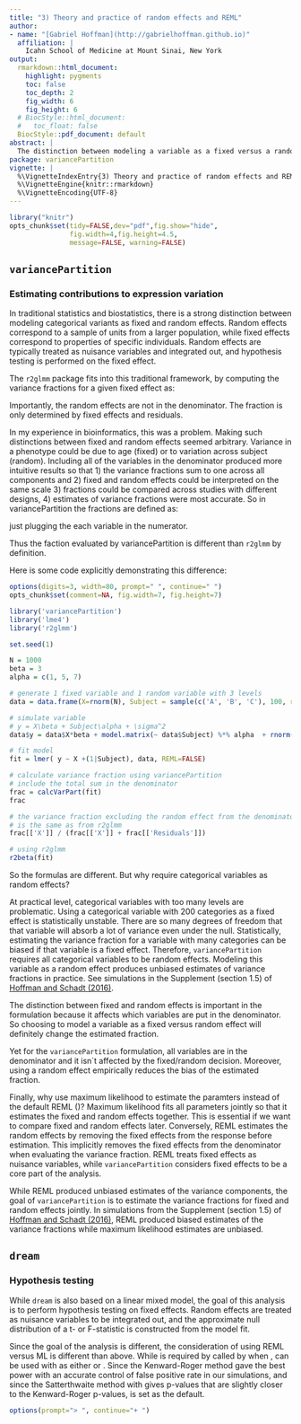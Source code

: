 ```yaml
---
title: "3) Theory and practice of random effects and REML"
author:
- name: "[Gabriel Hoffman](http://gabrielhoffman.github.io)"
  affiliation: | 
    Icahn School of Medicine at Mount Sinai, New York
output:
  rmarkdown::html_document:
    highlight: pygments
    toc: false
    toc_depth: 2
    fig_width: 6
    fig_height: 6
  # BiocStyle::html_document:
  #   toc_float: false
  BiocStyle::pdf_document: default
abstract: |
  The distinction between modeling a variable as a fixed versus a random effect depends on the goal of the statistical analysis.  While some theory and software make a strong distinction, `variancePartition` and `dream`  take different approaches based on the goal of each type of analysis.  Here we consider the distinction between fixed and random effects, and the usage of REML in `variancePartition` and `dream`.
package: variancePartition
vignette: |
  %\VignetteIndexEntry{3) Theory and practice of random effects and REML}
  %\VignetteEngine{knitr::rmarkdown}
  %\VignetteEncoding{UTF-8}
---
```





```r
library("knitr")
opts_chunk$set(tidy=FALSE,dev="pdf",fig.show="hide",
               fig.width=4,fig.height=4.5,
               message=FALSE, warning=FALSE)

``` 


## `variancePartition`
### Estimating contributions to expression variation

In traditional statistics and biostatistics, there is a strong distinction between modeling categorical variants as fixed and random effects.  Random effects correspond to a sample of units from a larger population, while fixed effects correspond to properties of specific individuals.  Random effects are typically treated as nuisance variables and integrated out, and hypothesis testing is performed on the fixed effect.  

The `r2glmm` package fits into this traditional framework, by computing the variance fractions for a given fixed effect as:
\begin{eqnarray}
\sigma^2_{fixed}/ \left(\sigma^2_{fixed} + \sigma^2_{error}\right)
\end{eqnarray}

Importantly, the random effects are not in the denominator.  The fraction is only determined by fixed effects and residuals.  

In my experience in bioinformatics, this was a problem. Making such distinctions  between fixed and random effects seemed arbitrary.  Variance in a phenotype could be due to age (fixed) or to variation across subject (random).  Including all of the variables in the denominator produced more intuitive results so that 1) the variance fractions sum to one across all components and 2) fixed and random effects could be interpreted on the same scale 3) fractions could be compared across studies with different designs, 4) estimates of variance fractions were most accurate.  So in variancePartition the fractions are defined as:
\begin{eqnarray}
\sigma^2_{X}/ \left(\sigma^2_{fixed} + \sigma^2_{random} + \sigma^2_{error}\right) 
\end{eqnarray}

just plugging the each variable in the numerator.  

Thus the faction evaluated by variancePartition is different than `r2glmm` by definition.  

Here is some code explicitly demonstrating this difference:

```r
options(digits=3, width=80, prompt=" ", continue=" ")
opts_chunk$set(comment=NA, fig.width=7, fig.height=7)
```

```r
library('variancePartition')
library('lme4')
library('r2glmm')

set.seed(1)

N = 1000
beta = 3
alpha = c(1, 5, 7)

# generate 1 fixed variable and 1 random variable with 3 levels
data = data.frame(X=rnorm(N), Subject = sample(c('A', 'B', 'C'), 100, replace=TRUE))

# simulate variable
# y = X\beta + Subject\alpha + \sigma^2
data$y = data$X*beta + model.matrix(~ data$Subject) %*% alpha  + rnorm(N, 0, 1)

# fit model
fit = lmer( y ~ X +(1|Subject), data, REML=FALSE)

# calculate variance fraction using variancePartition
# include the total sum in the denominator
frac = calcVarPart(fit)
frac

# the variance fraction excluding the random effect from the denominator
# is the same as from r2glmm
frac[['X']] / (frac[['X']] + frac[['Residuals']])

# using r2glmm
r2beta(fit)
```

So the formulas are different. But why require categorical variables as random effects?

At practical level, categorical variables with too many levels are problematic.  Using a categorical variable with 200 categories as a fixed effect is statistically unstable.  There are so many degrees of freedom that that variable will absorb a lot of variance even under the null.   Statistically, estimating the variance fraction for a variable with many categories can be biased if that variable is a fixed effect.  Therefore, `variancePartition` requires all categorical variables to be random effects.  Modeling this variable as a random effect produces unbiased estimates of variance fractions in practice.  See simulations in the Supplement (section 1.5) of [Hoffman and Schadt (2016)](https://doi.org/10.1186/s12859-016-1323-z).

The distinction between fixed and random effects is important in the \Rpackage{r2glmm} formulation because it affects which variables are put in the denominator.  So choosing to model a variable as a fixed versus random effect will definitely change the estimated fraction.  

Yet for the `variancePartition` formulation, all variables are in the denominator and it isn`t affected by the fixed/random decision.  Moreover, using a random effect empirically reduces the bias of the estimated fraction.     

Finally, why use maximum likelihood to estimate the paramters instead of the default REML (\Rcode{REML=FALSE})?  Maximum likelihood fits all parameters jointly so that it estimates the fixed and random effects together.  This is essential if we want to compare fixed and random effects later.  Conversely, REML estimates the random effects by removing the fixed effects from the response before estimation.  This implicitly removes the fixed effects from the denominator when evaluating the variance fraction.  REML treats fixed effects as nuisance variables, while `variancePartition` considers fixed effects to be a core part of the analysis.

While REML produced unbiased estimates of the variance components, the goal of `variancePartition` is to estimate the variance fractions for fixed and random effects jointly.  In simulations from the Supplement (section 1.5) of [Hoffman and Schadt (2016)](https://doi.org/10.1186/s12859-016-1323-z), REML produced biased estimates of the variance fractions while maximum likelihood estimates are unbiased.


## `dream`
### Hypothesis testing

While `dream` is also based on a linear mixed model, the goal of this analysis is to perform hypothesis testing on fixed effects.  Random effects are treated as nuisance variables to be integrated out, and the approximate null distribution of a t- or F-statistic is constructed from the model fit.  

Since the goal of the analysis is different, the consideration of using REML versus ML is different than above.  While \Rcode{REML=TRUE} is required by \Rcode{lmerTest} called by \Rcode{dream} when \Rcode{ddf='Kenward-Roger'}, \Rcode{ddf='Satterthwaite'} can be used with \Rcode{REML} as either \Rcode{TRUE} or \Rcode{FALSE}.  Since the Kenward-Roger method gave the best power with an accurate control of false positive rate in our simulations, and since the Satterthwaite method with \Rcode{REML=TRUE} gives p-values that are slightly closer to the Kenward-Roger p-values, \Rcode{REML=TRUE} is set as the default.


```r
options(prompt="> ", continue="+ ")
``` 




